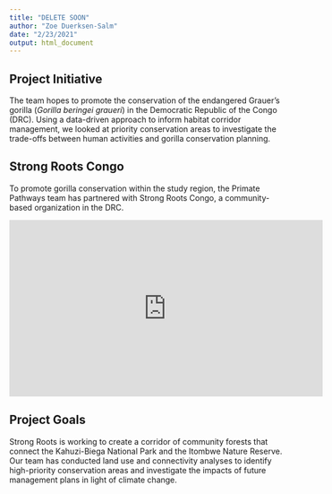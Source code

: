 ```yaml
---
title: "DELETE SOON"
author: "Zoe Duerksen-Salm"
date: "2/23/2021"
output: html_document
---
```


## Project Initiative
The team hopes to promote the conservation of the endangered Grauer's gorilla (*Gorilla beringei graueri*) in the Democratic Republic of the Congo (DRC). Using a data-driven approach to inform habitat corridor management, we looked at priority conservation areas to investigate the trade-offs between human activities and gorilla conservation planning.

## Strong Roots Congo

To promote gorilla conservation within the study region, the Primate Pathways team has partnered with Strong Roots Congo, a community-based organization in the DRC.

<iframe width="560" height="315" src="https://www.youtube.com/embed/eOor2D1oMlc?start=2" frameborder="0" allow="accelerometer; autoplay; clipboard-write; encrypted-media; gyroscope; picture-in-picture" allowfullscreen></iframe>

## Project Goals

Strong Roots is working to create a corridor of community forests that connect the Kahuzi-Biega National Park and the Itombwe Nature Reserve. Our team has conducted land use and connectivity analyses to identify high-priority conservation areas and investigate the impacts of future management plans in light of climate change.

